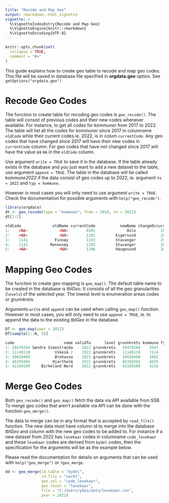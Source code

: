 ```yaml
---
title: "Recode and Map Geo"
output: rmarkdown::html_vignette
vignette: >
  %\VignetteIndexEntry{Recode and Map Geo}
  %\VignetteEngine{knitr::rmarkdown}
  %\VignetteEncoding{UTF-8}
---
```


```r
knitr::opts_chunk$set(
  collapse = TRUE,
  comment = "#>"
)
```

This guide explains how to create geo table to recode and map geo codes. This
file will be saved in database file specified in **orgdata.geo** option. See
`getOptions("orgdata.geo")`

# Recode Geo Codes

The function to create table for recoding geo codes is `geo_recode()`. The table
will consist of previous codes and their new codes whenever available. For
instance, to get all codes for *kommuner* from 2017 to 2022. The table will list
all the codes for *kommuner* since 2017 in columname `oldCode` while their current
codes ie. 2022, is in colum `currentCode`. Any geo codes that have changed since
2017 will have their new codes in `currentCode` column. For geo codes that have
not changed since 2017 will have the value as `NA` in the `oldCode` column.

Use argument `write = TRUE` to save it in the database. If the table already
exists in the database and you just want to add a new dataset to the table, use
argument `append = TRUE`. The table in the database will be called *kommune2022*
if the data consist of geo codes up to 2022, ie. argument `to = 2022` and `typ =
kommune`.

However in most cases you will only need to use argument `write = TRUE`. Check
the documentation for possible arguments with `help("geo_recode")`.

```r
library(orgdata)
dt <- geo_recode(type = "kommune", from = 2018, to = 2022)
dt[1:5]
```

```r 
oldCode              oldName currentCode           newName changeOccurred      batch
1:    <NA>              <NA>        0301              Oslo           2022 2022-03-15
2:    <NA>              <NA>        1101         Eigersund           2022 2022-03-15
3:    1141            Finnøy        1103         Stavanger           2020 2022-03-15
4:    1142          Rennesøy        1103         Stavanger           2020 2022-03-15
5:    <NA>              <NA>        1106         Haugesund           2022 2022-03-15
```

# Mapping Geo Codes

The function to create geo mapping is `geo_map()`. The default table name to
be created in the database is *tblGeo*. It consists of all the geo granularities
(`levels`) of the selected year. The lowest level is enumeration areas codes or
*grunnkrets*.

Arguments `write` and `append` can be used when calling `geo_map()` function.
However in most cases, you will only need to use `append = TRUE`, ie. to append
the data to the existing *tblGeo* in the database.

```r
DT <- geo_map(year = 2022)
DT[sample(1:.N, 5)]
```

```r
code                      name validTo      level grunnkrets kommune fylke bydel      batch
1: 30470104 Søndre Simostranda    2022 grunnkrets   30470104    3047    30  <NA> 2022-03-15
2: 11140110           Vikeså 2    2022 grunnkrets   11140110    1114    11  <NA> 2022-03-15
3: 30020408           Ørehavna    2022 grunnkrets   30020408    3002    30  <NA> 2022-03-15
4: 46350304          Hjartholm    2022 grunnkrets   46350304    4635    46  <NA> 2022-03-15
5: 42160109     Birkeland Nord    2022 grunnkrets   42160109    4216    42  <NA> 2022-03-15
```


# Merge Geo Codes

Both `geo_recode()` and `geo_map()` fetch the data via API available from
SSB. To merge geo codes that aren't available via API can be done with the
function `geo_merge()`.

The data to merge can be in any format that is accepted by `read_file()`
function. The new data must have column id to merge into the database *tblGeo*
and column with the new geo codes to be added to. For instance if a new dataset
from 2022 has `levekaar` codes in columname `code_levekaar` and these `levekaar`
codes are derived from `bydel` codes, then the specification for the arguments
will be as the example below.

Please read the documentation for details on arguments that can be used with
`help("geo_merge")` or `?geo_merge`.

```r
dd <- geo_merge(id.table = "bydel",
                id.file = "var01",
                geo.col = "code_levekaar",
                geo.level = "levekaar",
                file = "C:/Users/ybka/data/levekaar.csv",
                year = 2022)

```

